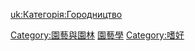 {{Catmore}}
{{Commons cat multi|Horticulture|Gardening}}
{{Commonscat|Gardening}}

[[Category:園藝與園林|Category:園藝與園林]]
[[Category:園藝學|]]
[[Category:嗜好|Category:嗜好]]

[[uk:Категорія:Городництво|uk:Категорія:Городництво]]